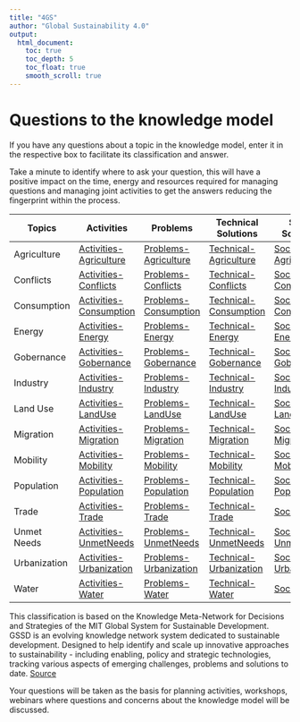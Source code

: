 ```yaml
---
title: "4GS"
author: "Global Sustainability 4.0"
output:
  html_document:
    toc: true
    toc_depth: 5
    toc_float: true
    smooth_scroll: true
---
```


# Questions to the knowledge model
If you have any questions about a topic in the knowledge model, enter it in the respective box to facilitate its classification and answer.

Take a minute to identify where to ask your question, this will have a positive impact on the time, energy and resources required for managing questions and managing joint activities to get the answers reducing the fingerprint within the process.

|Topics|Activities|Problems|Technical Solutions|Social Solutions|International Responses|
|---|---|---|---|---|---|
|Agriculture|[Activities-Agriculture](https://forms.gle/jf9Z448PCNPMbano9)|[Problems-Agriculture](https://forms.gle/Ttb9t33ASFuhZTAN9)|[Technical-Agriculture](https://forms.gle/VLaBSwrDNBNgGdY77)|[Social-Agriculture](https://forms.gle/ARd6AF2TWUbZqjbY9)|[International-Agriculture](https://forms.gle/YARJGhWXXJ4aPb9QA)|
|Conflicts|[Activities-Conflicts](https://forms.gle/myWWngM5MY5pHB359)|[Problems-Conflicts](https://forms.gle/AfJdxfXoH71ofx8EA)|[Technical-Conflicts](https://forms.gle/iuhE8Ny71J8gZoEUA)|[Social-Conflicts](https://forms.gle/3TtJxwpa5EfcYLXi6)|[International-Conflicts](https://forms.gle/76MmWNGWZukwqz396)|
|Consumption|[Activities-Consumption](https://forms.gle/YA9zdqjNfCyHwwSq9)|[Problems-Consumption](https://forms.gle/6MSHephz9PCmeNbBA)|[Technical-Consumption](https://forms.gle/NRL5dLzGVGmuhYQv8)|[Social-Consumption](https://forms.gle/5nBAkCV2zZZnE3iS9)|[International-Consumption](https://forms.gle/VnyopM3jKpXCF5R3A)|
|Energy|[Activities-Energy](https://forms.gle/EGY25vM56qDiccVY6)|[Problems-Energy](https://forms.gle/t1f8iKMhhuahKoxz7)|[Technical-Energy](https://forms.gle/RxBH8SGULVMSQEQt9)|[Social-Energy](https://forms.gle/DXLV4UBJWdTD7DHT6)|[International-Energy](https://forms.gle/ub1RpZ7uPemWXgsE8)|
|Gobernance|[Activities-Gobernance](https://forms.gle/QYHvpDhFHJE5GLq76)|[Problems-Gobernance](https://forms.gle/XqT1Tg8LH7bGrxSs7)|[Technical-Gobernance](https://forms.gle/uPA11B7L4nDpCRLf9)|[Social-Gobernance](https://forms.gle/uuMoxdSnYT3ghV4FA)|[International-Gobernance](https://forms.gle/8Pgm9iZZfMDzNBtU7)|
|Industry|[Activities-Industry](https://forms.gle/cYU64cYfXDy8Gd8k6)|[Problems-Industry](https://forms.gle/BHn83JxQSCzTncBF8)|[Technical-Industry](https://forms.gle/4MK7pHW1omkjkkUT7)|[Social-Industry](https://forms.gle/dz6hPsBAinq7LWNb8)|[International-Industry](https://forms.gle/vP6hakgCKoAANKLD8)|
|Land Use|[Activities-LandUse](https://forms.gle/rzRfesqqSnhc6Lzz5)|[Problems-LandUse](https://forms.gle/pcUvcnAyCy6iCoN37)|[Technical-LandUse](https://forms.gle/twTXjswi1s3atFWF6)|[Social-LandUse](https://forms.gle/285yavMsK8r4MkZc7)|[International-LandUse](https://forms.gle/ig5YCD7HsVkDXhs18)|
|Migration|[Activities-Migration](https://forms.gle/8BdvE6he3ccBkx7c8)|[Problems-Migration](https://forms.gle/NFBdhWAT5FXwvJNv9)|[Technical-Migration](https://forms.gle/3w6qTub85Y9qX8Ct6)|[Social-Migration](https://forms.gle/JYaEfkKqJB5vsjGE7)|[International-Migration](https://forms.gle/sTpmrzEFChURpgav9)|
|Mobility|[Activities-Mobility](https://forms.gle/WcmUkhnqRejBv58d8)|[Problems-Mobility](https://forms.gle/7FJKqDiRu3cVEtn3A)|[Technical-Mobility](https://forms.gle/kZc6iwAtYCiESmRa8)|[Social-Mobility](https://forms.gle/7acHvRZN1UMwbVUe9)|[International-Mobility](https://forms.gle/YY668L3XEnGVFFJA7)|
|Population|[Activities-Population](https://forms.gle/DnRp3AjoEg7LdPoA6)|[Problems-Population](https://forms.gle/9o7jHthFpGvMfm1V7)|[Technical-Population](https://forms.gle/zDVmqUPwkr9pxqh38)|[Social-Population](https://forms.gle/QcjtpcjU3u7PbxM8A)|[International-Population](https://forms.gle/NLEjo7ipkxQ2RLuv8)|
|Trade|[Activities-Trade](https://forms.gle/ghx6QyPNhyofW5bf9)|[Problems-Trade](https://forms.gle/auqcn7rdFnw8FKaX8)|[Technical-Trade](https://forms.gle/5tjcmSDwBgNNDwcYA)|[Social-Trade](https://forms.gle/GKwxXsqrBWwVWEtE6)|[International-Trade](https://forms.gle/XVyjUZezAGqHKWtG9)|
|Unmet Needs|[Activities-UnmetNeeds](https://forms.gle/FsHkGLFhmLtShYz3A)|[Problems-UnmetNeeds](https://forms.gle/dYgdb7Y6Pnxik4jc9)|[Technical-UnmetNeeds](https://forms.gle/5gS2f1RGaA7dP66DA)|[Social-UnmetNeeds](https://forms.gle/vVNGS4AFDWJ8zQYh6)|[International-UnmetNeeds](https://forms.gle/ZPJ9Mfoq4s7rJopW7)|
|Urbanization|[Activities-Urbanization](https://forms.gle/AuH67ynCiF4KHD5q6)|[Problems-Urbanization](https://forms.gle/csqb3xbZVBAoXziF8)|[Technical-Urbanization](https://forms.gle/bLSKj8fQo7u2jP5A6)|[Social-Urbanization](https://forms.gle/wamSaT5bFz5UGJDFA)|[International-Urbanization](https://forms.gle/PYX7z6XLvQ9ezDPz8)|
|Water|[Activities-Water](https://forms.gle/sH1ht6oozYwMbUtZ6)|[Problems-Water](https://forms.gle/noDJb8g3smebPTzg7)|[Technical-Water](https://forms.gle/XF5L4Bo43LFePj2h8)|[Social-Water](https://forms.gle/neQpKxXSx8T4PoJk6)|[International-Water](https://forms.gle/METu6e8ZQt2WG2aw8)|

This classification is based on the Knowledge Meta-Network for Decisions and Strategies of the MIT Global System for Sustainable Development. GSSD is an evolving knowledge network system dedicated to sustainable development. Designed to help identify and scale up innovative approaches to sustainability - including enabling, policy and strategic technologies, tracking various aspects of emerging challenges, problems and solutions to date. [Source](https://gssd.mit.edu/what-gssd)

Your questions will be taken as the basis for planning activities, workshops, webinars where questions and concerns about the knowledge model will be discussed.

